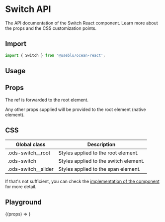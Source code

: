 
<Meta title="Components/Switch" component={Switch} />

# Switch API

The API documentation of the Switch React component. Learn more about the props and the CSS customization points.

## Import

```javascript
import { Switch } from '@useblu/ocean-react';
```

## Usage

<Canvas withSource="open" withToolbar>
  <Story name="Usage">
    <Switch id="switch-usage" checked readOnly />
  </Story>
</Canvas>

## Props

The ref is forwarded to the root element.

Any other props supplied will be provided to the root element (native element).

## CSS

| Global class          | Description                           |
| --------------------- | ------------------------------------- |
| .ods-switch\_\_root   | Styles applied to the root element.   |
| .ods-switch           | Styles applied to the switch element. |
| .ods-switch\_\_slider | Styles applied to the span element.   |

If that's not sufficient, you can check the [implementation of the component](https://github.com/ocean-ds/ocean-web/blob/master/packages/ocean-react/src/Switch/Switch.tsx) for more detail.

## Playground

<Canvas>
  <Story
    name="Playground"
    args={{
      disabled: false,
    }}
    argTypes={{
      disabled: {
        control: 'boolean',
      },
    }}
  >
    {(props) => <Switch id="switch-playground" {...props} />}
  </Story>
</Canvas>
